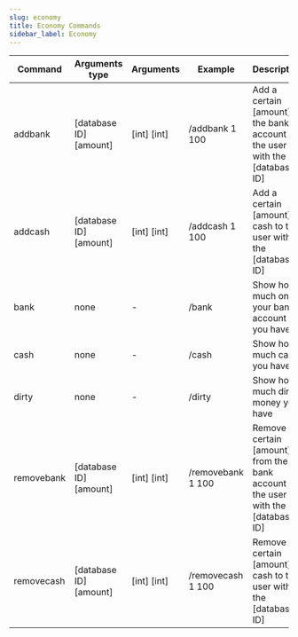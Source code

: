 ```yaml
---
slug: economy
title: Economy Commands
sidebar_label: Economy
---
```


| Command | Arguments type | Arguments | Example | Description | Rank | TFX script |
| ---------- | --- | --- | ----------------- | --- | --- | --- |
| addbank | [database ID] [amount] | [int] [int] | /addbank 1 100 | Add a certain [amount] to the bank account of the user with the [database ID] | superadmin | tfx_core |
| addcash | [database ID] [amount] | [int] [int] | /addcash 1 100 | Add a certain [amount] of cash to the user with the [database ID] | superadmin | tfx_core |
| bank | none | - | /bank | Show how much on your bank account you have | all | tfx_bank |
| cash | none | - | /cash | Show how much cash you have | all | tfx_bank |
| dirty | none | - | /dirty | Show how much dirty money you have | all | tfx_bank |
| removebank | [database ID] [amount] | [int] [int] | /removebank 1 100 | Remove a certain [amount] from the bank account of the user with the [database ID] | superadmin | tfx_core |
| removecash | [database ID] [amount] | [int] [int] | /removecash 1 100 | Remove a certain [amount] of cash to the user with the [database ID] | superadmin | tfx_core |
